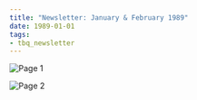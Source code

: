 ```yaml
---
title: "Newsletter: January & February 1989"
date: 1989-01-01
tags:
- tbq_newsletter
---
```


![Page 1](/assets/news/1989/tbq/01-newsletter-page1.jpg)

![Page 2](/assets/news/1989/tbq/01-newsletter-page2.jpg)